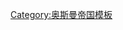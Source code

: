 {{Navbox with collapsible groups
| name  = 奥斯曼帝国行政区划
| title = [[File:Osmanli-nisani.svg|17px]] [[奥斯曼帝国行政区划]]
| bodyclass = hlist
| state = {{{state|uncollapsed}}}

| sect1 = 约1365年－1867年（[[省 (奥斯曼帝国)|省]]）
| abbr1 = Eyalets
| list1  = {{Navbox subgroup
| group1 = 非洲
| list1  =
* [[奧斯曼阿爾及利亞|阿尔及尔]]
* [[埃及省|埃及]]
* [[哈贝什省|哈贝什]]
* [[奥斯曼的黎波里塔尼亚|的黎波里塔尼亚]]
* [[突尼斯省 (奥斯曼帝国)|突尼斯]]

| group2 = 安纳托利亚
| list2  =
* {{le|阿达纳省 (奥斯曼帝国)|Adana Eyalet|阿达纳}}
* {{le|艾登省 (奥斯曼帝国)|Aidin Eyalet|艾登}}
* [[安纳托利亚省|安纳托利亚]]
* {{le|安卡拉省 (奥斯曼帝国)|Ankara Eyalet|安卡拉}}
* {{le|彻尔德尔省|Eyalet of Childir|彻尔德尔}}
* {{le|迪亚巴克尔省 (奥斯曼帝国)|Diyarbekir Eyalet|迪亚巴克尔}}
* [[杜尔卡迪尔省|杜尔卡迪尔]]
* [[埃尔祖鲁姆省 (奥斯曼帝国)|埃尔祖鲁姆]]
* {{le|胡达文迪加尔省|Hüdavendigâr Eyalet|胡达文迪加尔}}
* [[卡拉曼省 (奥斯曼帝国)|卡拉曼]]
* {{le|卡尔斯省 (奥斯曼帝国)|Kars Eyalet|卡尔斯}}
* {{le|卡斯塔莫努省 (奥斯曼帝国)|Kastamonu Eyalet|卡斯塔莫努}}
* {{le|罗姆省|Rûm Eyalet|罗姆}}
* {{le|特拉布宗省 (奥斯曼帝国)|Trebizond Eyalet|特拉布宗}}
* {{le|凡城省 (奥斯曼帝国)|Eyalet of Van|凡城}}

| group3 = 欧洲
| list3  =
* {{le|埃迪尔内省 (奥斯曼帝国)|Eyalet of Adrianople|埃迪尔内}}
* {{le|爱琴海诸岛省|Eyalet of the Archipelago|爱琴海诸岛}}
* {{le|波斯尼亚省|Bosnia Eyalet|波斯尼亚}}
* {{le|布登省|Budin Eyalet|布登}}
* {{le|奥斯曼克里特岛|Ottoman Crete|克里特}}
* [[埃格尔省|埃格尔]]
* {{le|黑塞哥维那省|Herzegovina Eyalet|黑塞哥维那}}
* {{le|考尼饶省|Kanije Eyalet|考尼饶}}
* [[卡法省|卡法]]
* {{le|摩里亚省|Morea Eyalet|摩里亚}}
* {{le|尼什省|Niš Eyalet|尼什}}
* {{le|波多里亚省 (奥斯曼帝国)|Podolia Eyalet|波多里亚}}
* [[鲁米利亚省|鲁米利亚]]
* {{le|萨洛尼卡省|Salonica Eyalet|萨洛尼卡}}
* {{le|锡利斯特拉省|Silistra Eyalet|锡利斯特拉}}
* {{le|蒂米什瓦省|Temeşvar Eyalet|蒂米什瓦}}
* {{le|维瓦省|Uyvar Eyalet|维瓦}}
* {{le|瓦拉德省|Varat Eyalet|瓦拉德}}
* {{le|维丁省|Widdin Eyalet|维丁}}
* [[约阿尼纳省|约阿尼纳]]

| group4 = 西亞（中东）
| list4  =
* {{le|阿勒颇省 (奥斯曼帝国)|Aleppo Eyalet|阿勒颇}}
* [[巴格达省 (奥斯曼帝国)|巴格达]]
* {{le|巴士拉省 (奥斯曼帝国)|Basra Eyalet|巴士拉}}
* {{le|奥斯曼塞浦路斯|Ottoman Cyprus|塞浦路斯}}
* [[沙姆省|沙姆]]
* {{le|哈萨省|Lahsa Eyalet|哈萨}}
* [[摩苏尔省 (奥斯曼帝国)|摩苏尔]]
* {{le|拉卡省 (奥斯曼帝国)|Rakka Eyalet|拉卡}}
* {{le|沙阿里佐省|Shahrizor Eyalet|沙阿里佐}}
* {{le|赛达省|Sidon Eyalet|赛达}}
* {{le|的黎波里省 (奥斯曼帝国)|Tripoli Eyalet|的黎波里}}
* [[也門省|也门]]
}}

| sect2 = 1867年－1922年（[[州 (奥斯曼帝国)|州]]及[[穆塔萨勒夫领]]）
| abbr2 = Vilayets
| list2  =  {{Navbox subgroup
| group1 = 非洲
| list1 =
* [[奥斯曼的黎波里塔尼亚|的黎波里塔尼亚]]

| group2 = 安纳托利亚
| list2  =
* {{le|阿达纳维拉耶|Adana Vilayet|阿达纳}}
* {{le|艾登维拉耶|Aidin Vilayet|艾登}}
* {{le|安卡拉维拉耶|Ankara Vilayet|安卡拉}}
* {{le|爱琴海诸岛维拉耶|Vilayet of the Archipelago|爱琴海诸岛}}
* {{le|比特利斯维拉耶|Bitlis Vilayet|比特利斯}}
* {{le|迪亚巴克尔维拉耶|Diyarbekir Vilayet|迪亚巴克尔}}
* {{le|埃尔祖鲁姆维拉耶|Erzurum Vilayet|埃尔祖鲁姆}}
* {{le|胡达文迪加尔维拉耶|Hüdavendigâr Vilayet|胡达文迪加尔}}
* {{le|卡斯塔莫努维拉耶|Kastamonu Vilayet|卡斯塔莫努}}
* {{le|科尼亚维拉耶|Konya Vilayet|科尼亚}}
* {{le|马穆尔阿齐兹维拉耶|Mamuret-ul-Aziz Vilayet|马穆尔阿齐兹}}
* {{le|锡瓦斯维拉耶|Sivas Vilayet|锡瓦斯}}
* {{le|特拉布宗维拉耶|Trebizond Vilayet|特拉布宗}}
* [[凡州]]

| group3 = 欧洲
| list3  =
* {{le|埃迪尔内维拉耶|Adrianople Vilayet|埃迪尔内}}
* {{le|波斯尼亚维拉耶|Bosnia Vilayet|波斯尼亚}}
* {{le|君士坦丁堡维拉耶|Constantinople Vilayet|君士坦丁堡}}
* {{le|奥斯曼克里特岛|Ottoman Crete|克里特}}
* {{le|多瑙河维拉耶|Danube Vilayet|多瑙河}}
* {{le|雅尼纳维拉耶|Janina Vilayet|雅尼纳}}
* {{le|科索沃维拉耶|Kosovo Vilayet|科索沃}}
* {{le|马纳斯提尔维拉耶|Manastir Vilayet|马纳斯提尔}}
* {{le|萨洛尼卡维拉耶|Salonica Vilayet|萨洛尼卡}}
* {{le|斯库台维拉耶|Scutari Vilayet|斯库台}}

| group4 = 中东
| list4  =
* {{le|阿勒颇维拉耶|Aleppo Vilayet|阿勒颇}}
* [[巴格达州]]
* [[巴士拉州]]
* {{le|贝鲁特维拉耶|Beirut Vilayet|贝鲁特}}
* {{le|汉志维拉耶|Hejaz Vilayet|汉志}}
* {{le|耶路撒冷穆塔萨勒夫领|Mutasarrifate of Jerusalem|耶路撒冷}}
* {{le|摩苏尔维拉耶|Mosul Vilayet|摩苏尔}}
* [[黎巴嫩山穆塔萨勒夫领|黎巴嫩山]]
* {{le|叙利亚维拉耶|Syria Vilayet|叙利亚}}
* {{le|也门维拉耶|Yemen Vilayet|也门}}
}}

| sect3 = [[奥斯曼帝国的附属国|附属国]]及自治地
| abbr3 = Vassals
| list3  = {{Navbox subgroup
| group1 = 附属国
| list1  =
* [[哥萨克酋长国]]
* [[克里米亚汗国]]
* [[喀山汗国]]
* [[摩尔达维亚|摩尔达维亚公国]]
* {{le|麦加沙里夫国|Sharifate of Mecca}}
* [[拉古萨共和国]]
* [[塞尔维亚王国]]
* {{le|拉多斯拉夫·切尔尼克|Radoslav Čelnik|斯雷姆公国}}
* [[特兰西瓦尼亚公国]]
* [[瓦拉几亚|瓦拉几亚公国]]
* [[罗马尼亚联合公国]]
* [[塞尔维亚公国]]
* [[保加利亚大公国]]
* [[伊梅列希王国]]
* [[塞普丁修拉共和国]]

| group2 = 自治地
| list2  =
* {{le|克里特国|Cretan State}}
* {{le|埃及赫迪夫领|Khedivate of Egypt}}
* [[东鲁米利亚]]
* {{le|萨摩斯公国|Principality of Samos}}
}}

| below =
* 另见{{le|短期存在的奥斯曼省份|short-lived Ottoman provinces}}
}}<noinclude>
{{collapsible option}}
[[Category:奥斯曼帝国模板]]
</noinclude>